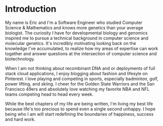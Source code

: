 # Introduction

My name is Eric and I\'m a Software Engineer who studied Computer Science & Mathematics and knows more genetics than your average biologist. The curiosity I have for developmental biology and genomics inspired me to pursue a technical background in computer science and molecular genetics. It\'s incredibly motivating looking back on the knowledge I\'ve accumulated, to realize how my areas of expertise can work together and answer questions at the intersection of computer science and biotechnology.

When I am not thinking about recombinant DNA and or deployments of full stack cloud applications, I enjoy blogging about fashion and lifesyle on Pinterest. I love playing and competing in sports, especially badminton, golf, power lifting, and skiing. I cheer for the Golden State Warriors and the San Francisco 49ers and absolutely love watching my favorite NBA and NFL teams competing head to head every week.

While the best chapters of my life are being written, I\'m living my best life because life\'s too precious to spend even a single second unhappy. I hope being who I am will start redefining the boundaries of happiness, success and hard work.
